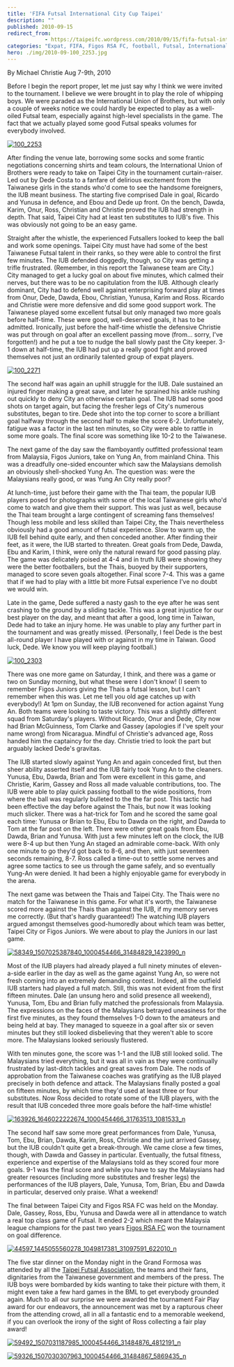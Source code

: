 ```yaml
---
title: 'FIFA Futsal International City Cup Taipei'
description: ""
published: 2010-09-15
redirect_from: 
            - https://taipeifc.wordpress.com/2010/09/15/fifa-futsal-international-city-cup-taipei/
categories: "Expat, FIFA, Figos RSA FC, football, Futsal, International, International City Cup, IUB, Taipei, Taipei City FC, Taiwan, taiwan football, taiwan soccer"
hero: ./img/2010-09-100_2253.jpg
---
```

By Michael Christie Aug 7-9th, 2010

Before I begin the report proper, let me just say why I think we were invited to the tournament. I believe we were brought in to play the role of whipping boys. We were paraded as the International Union of Brothers, but with only a couple of weeks notice we could hardly be expected to play as a well-oiled Futsal team, especially against high-level specialists in the game. The fact that we actually played some good Futsal speaks volumes for everybody involved.

[![](http://taipeifc.files.wordpress.com/2010/09/100_2253.jpg "100_2253")](./img/2010-09-100_2253.jpg)

After finding the venue late, borrowing some socks and some frantic negotiations concerning shirts and team colours, the International Union of Brothers were ready to take on Taipei City in the tournament curtain-raiser. Led out by Dede Costa to a fanfare of delirious excitement from the Taiwanese girls in the stands who'd come to see the handsome foreigners, the IUB meant business. The starting five comprised Dale in goal, Ricardo and Yunusa in defence, and Ebou and Dede up front. On the bench, Dawda, Karim, Onur, Ross, Christian and Christie proved the IUB had strength in depth. That said, Taipei City had at least ten substitutes to IUB's five. This was obviously not going to be an easy game.

Straight after the whistle, the experienced Futsallers looked to keep the ball and work some openings. Taipei City must have had some of the best Taiwanese Futsal talent in their ranks, so they were able to control the first few minutes. The IUB defended doggedly, though, so City was getting a trifle frustrated. (Remember, in this report the Taiwanese team are City.) City managed to get a lucky goal on about five minutes, which calmed their nerves, but there was to be no capitulation from the IUB. Although clearly dominant, City had to defend well against enterprising forward play at times from Onur, Dede, Dawda, Ebou, Christian, Yunusa, Karim and Ross. Ricardo and Christie were more defensive and did some good support work. The Taiwanese played some excellent futsal but only managed two more goals before half-time. These were good, well-deserved goals, it has to be admitted. Ironically, just before the half-time whistle the defensive Christie was put through on goal after an excellent passing move (from... sorry, I've forgotten!) and he put a toe to nudge the ball slowly past the City keeper. 3-1 down at half-time, the IUB had put up a really good fight and proved themselves not just an ordinarily talented group of expat players.

[![](http://taipeifc.files.wordpress.com/2010/09/100_2271.jpg "100_2271")](./img/2010-09-100_2271.jpg)

The second half was again an uphill struggle for the IUB. Dale sustained an injured finger making a great save, and later he sprained his ankle rushing out quickly to deny City an otherwise certain goal. The IUB had some good shots on target again, but facing the fresher legs of City's numerous substitutes, began to tire. Dede shot into the top corner to score a brilliant goal halfway through the second half to make the score 6-2. Unfortunately, fatigue was a factor in the last ten minutes, so City were able to rattle in some more goals. The final score was something like 10-2 to the Taiwanese.

The next game of the day saw the flamboyantly outfitted professional team from Malaysia, Figos Juniors, take on Yung An, from mainland China. This was a dreadfully one-sided encounter which saw the Malaysians demolish an obviously shell-shocked Yung An. The question was: were the Malaysians really good, or was Yung An City really poor?

At lunch-time, just before their game with the Thai team, the popular IUB players posed for photographs with some of the local Taiwanese girls who'd come to watch and give them their support. This was just as well, because the Thai team brought a large contingent of screaming fans themselves! Though less mobile and less skilled than Taipei City, the Thais nevertheless obviously had a good amount of futsal experience. Slow to warm up, the IUB fell behind quite early, and then conceded another. After finding their feet, as it were, the IUB started to threaten. Great goals from Dede, Dawda, Ebu and Karim, I think, were only the natural reward for good passing play. The game was delicately poised at 4-4 and in truth IUB were showing they were the better footballers, but the Thais, buoyed by their supporters, managed to score seven goals altogether. Final score 7-4. This was a game that if we had to play with a little bit more Futsal experience I’ve no doubt we would win.

Late in the game, Dede suffered a nasty gash to the eye after he was sent crashing to the ground by a sliding tackle. This was a great injustice for our best player on the day, and meant that after a good, long time in Taiwan, Dede had to take an injury home. He was unable to play any further part in the tournament and was greatly missed. (Personally, I feel Dede is the best all-round player I have played with or against in my time in Taiwan. Good luck, Dede. We know you will keep playing football.)

[![](http://taipeifc.files.wordpress.com/2010/09/100_2303.jpg "100_2303")](./img/2010-09-100_2303.jpg)

There was one more game on Saturday, I think, and there was a game or two on Sunday morning, but what these were I don't know! (I seem to remember Figos Juniors giving the Thais a futsal lesson, but I can't remember when this was. Let me tell you old age catches up with everybody!) At 1pm on Sunday, the IUB reconvened for action against Yung An. Both teams were looking to taste victory. This was a slightly different squad from Saturday's players. Without Ricardo, Onur and Dede, City now had Brian McGuinness, Tom Clarke and Gassey (apologies if I've spelt your name wrong) from Nicaragua. Mindful of Christie's advanced age, Ross handed him the captaincy for the day. Christie tried to look the part but arguably lacked Dede's gravitas.

The IUB started slowly against Yung An and again conceded first, but then sheer ability asserted itself and the IUB fairly took Yung An to the cleaners. Yunusa, Ebu, Dawda, Brian and Tom were excellent in this game, and Christie, Karim, Gassey and Ross all made valuable contributions, too. The IUB were able to play quick passing football to the wide positions, from where the ball was regularly bulleted to the the far post. This tactic had been effective the day before against the Thais, but now it was looking much slicker. There was a hat-trick for Tom and he scored the same goal each time: Yunusa or Brian to Ebu, Ebu to Dawda on the right, and Dawda to Tom at the far post on the left. There were other great goals from Ebu, Dawda, Brian and Yunusa. With just a few minutes left on the clock, the IUB were 8-4 up but then Yung An staged an admirable come-back. With only one minute to go they'd got back to 8-6, and then, with just seventeen seconds remaining, 8-7. Ross called a time-out to settle some nerves and agree some tactics to see us through the game safely, and so eventually Yung-An were denied. It had been a highly enjoyable game for everybody in the arena.

The next game was between the Thais and Taipei City. The Thais were no match for the Taiwanese in this game. For what it's worth, the Taiwanese scored more against the Thais than against the IUB, if my memory serves me correctly. (But that's hardly guaranteed!) The watching IUB players argued amongst themselves good-humoredly about which team was better, Taipei City or Figos Juniors. We were about to play the Juniors in our last game.

[![](http://taipeifc.files.wordpress.com/2010/09/58349_1507025387840_1000454466_31484829_1423990_n.jpg "58349_1507025387840_1000454466_31484829_1423990_n")](./img/2010-09-58349_1507025387840_1000454466_31484829_1423990_n.jpg)

Most of the IUB players had already played a full ninety minutes of eleven-a-side earlier in the day as well as the game against Yung An, so were not fresh coming into an extremely demanding contest. Indeed, all the outfield IUB starters had played a full match. Still, this was not evident from the first fifteen minutes. Dale (an unsung hero and solid presence all weekend), Yunusa, Tom, Ebu and Brian fully matched the professionals from Malaysia. The expressions on the faces of the Malaysians betrayed uneasiness for the first five minutes, as they found themselves 1-0 down to the amateurs and being held at bay. They managed to squeeze in a goal after six or seven minutes but they still looked disbelieving that they weren't able to score more. The Malaysians looked seriously flustered.

With ten minutes gone, the score was 1-1 and the IUB still looked solid. The Malaysians tried everything, but it was all in vain as they were continually frustrated by last-ditch tackles and great saves from Dale. The nods of approbation from the Taiwanese coaches was gratifying as the IUB played precisely in both defence and attack. The Malaysians finally posted a goal on fifteen minutes, by which time they'd used at least three or four substitutes. Now Ross decided to rotate some of the IUB players, with the result that IUB conceded three more goals before the half-time whistle!

[![](http://taipeifc.files.wordpress.com/2010/09/163926_1646022222674_1000454466_31763513_1081533_n1.jpg "163926_1646022222674_1000454466_31763513_1081533_n")](./img/2010-09-163926_1646022222674_1000454466_31763513_1081533_n1.jpg)

The second half saw some more great performances from Dale, Yunusa, Tom, Ebu, Brian, Dawda, Karim, Ross, Christie and the just arrived Gassey, but the IUB couldn't quite get a break-through. We came close a few times, though, with Dawda and Gassey in particular. Eventually, the futsal fitness, experience and expertise of the Malaysians told as they scored four more goals. 9-1 was the final score and while you have to say the Malaysians had greater resources (including more substitutes and fresher legs) the performances of the IUB players, Dale, Yunusa, Tom, Brian, Ebu and Dawda in particular, deserved only praise. What a weekend!

The final between Taipei City and Figos RSA FC was held on the Monday. Dale, Gassey, Ross, Ebu, Yunusa and Dawda were all in attendance to watch a real top class game of Futsal. It ended 2-2 which meant the Malaysia league champions for the past two years [Figos RSA FC](http://www.gofutsal.com/modules/news/article.php?storyid=2728) won the tournament on goal difference.

[![](http://taipeifc.files.wordpress.com/2010/09/44597_1445055560278_1049817381_31097591_622010_n.jpg "44597_1445055560278_1049817381_31097591_622010_n")](./img/2010-09-44597_1445055560278_1049817381_31097591_622010_n.jpg)

The five star dinner on the Monday night in the Grand Formosa was attended by all the [Taipei Futsal Association](http://www.tpfa-futsal.org.tw/), the teams and their fans, dignitaries from the Taiwanese government and members of the press. The IUB boys were bombarded by kids wanting to take their picture with them, it might even take a few hard games in the BML to get everybody grounded again. Much to all our surprise we were awarded the tournament Fair Play award for our endeavors, the announcement was met by a rapturous cheer from the attending crowd, all in all a fantastic end to a memorable weekend, if you can overlook the irony of the sight of Ross collecting a fair play award!

[![](http://taipeifc.files.wordpress.com/2010/09/59492_1507031187985_1000454466_31484876_4812191_n1.jpg "59492_1507031187985_1000454466_31484876_4812191_n")](./img/2010-09-59492_1507031187985_1000454466_31484876_4812191_n1.jpg)

[![](http://taipeifc.files.wordpress.com/2010/09/59326_1507030307963_1000454466_31484867_5869435_n.jpg "59326_1507030307963_1000454466_31484867_5869435_n")](./img/2010-09-59326_1507030307963_1000454466_31484867_5869435_n.jpg)
